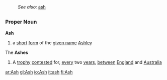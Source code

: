 :''See also:'' [[ash]]
=={{en}}==
===Proper Noun===
'''Ash'''
# a [[short]] [[form]] of the [[given name]] [[Ashley]]

The '''Ashes'''
# {{Cricket}} A [[trophy]] [[contest]]ed for, [[every]] two [[year]]s, [[between]] [[England]] and [[Australia]]

[[ar:Ash]]
[[gl:Ash]]
[[io:Ash]]
[[it:ash]]
[[fi:Ash]]